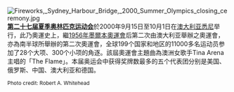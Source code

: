 [[File:Fireworks,_Sydney_Harbour_Bridge,_2000_Summer_Olympics_closing_ceremony.jpg|center]]
'''[[2000年夏季奥林匹克运动会|第二十七届夏季奥林匹克运动会]]'''於2000年9月15日至10月1日在[[澳大利亚|澳大利亚]][[悉尼|悉尼]]举行，此乃奧運史上，繼[[1956年墨爾本奧運會|1956年墨爾本奧運會]]后第二次由澳大利亚舉辦之奧運會，亦為南半球所舉辦的第二次奧運會，全球199个国家和地区的11000多名运动员参加了28个大项、300个小项的角逐。該屆奧運會主題曲為澳洲女歌手Tina Arena主唱的「The Flame」。本届奥运会中获得奖牌数最多的五个代表团分别是美国、俄罗斯、中国、澳大利亚和德国。

<small>Photo credit: Robert A. Whitehead</small><br>